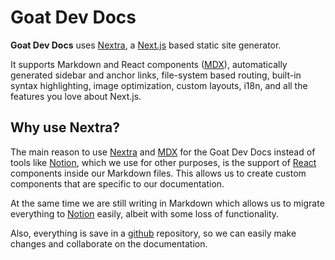 
# Goat Dev Docs

**Goat Dev Docs** uses [Nextra](https://nextra.vercel.app/), a [Next.js](https://nextjs.org) based static site generator.

It supports Markdown and React components ([MDX](https://mdxjs.com/)),
automatically generated sidebar and anchor links, file-system based routing,
built-in syntax highlighting, image optimization, custom layouts, i18n, and all the features you love about Next.js.


## Why use Nextra?

The main reason to use [Nextra](https://nextra.vercel.app/) and [MDX](https://mdxjs.com/) for the Goat Dev Docs instead of tools
like [Notion](https://www.notion.so/), which we use for other purposes, is the support of [React](https://reactjs.org/)
components inside our Markdown files. This allows us to create custom components that are specific to our documentation.

At the same time we are still writing in Markdown which allows us to migrate everything to [Notion](https://www.notion.so/)
easily, albeit with some loss of functionality.

Also, everything is save in a [github](https://github.com/Ibex-CRM/goat-dev-docs) repository, so we can easily make changes
and collaborate on the documentation.
